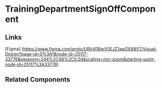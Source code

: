 <!-- training-department-sign-off.stories.mdx -->


<Meta title="QTD Components/Evaluation/TrainingProgramReview/TrainingProgramReviewWizard/TrainingDepartmentSignOff/README" component={TrainingDepartmentSignOffComponent} />

# TrainingDepartmentSignOffComponent

<ArgsTable of={TrainingDepartmentSignOffComponent} />

## Links

[Figma] (https://www.figma.com/proto/URhX0BwV0EJZ1awZjE885T/Visual-Design?page-id=0%3A1&node-id=25117-33776&viewport=244%2C48%2C0.04&scaling=min-zoom&starting-point-node-id=25117%3A33776)

## Related Components
